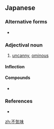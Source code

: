 ==Japanese==
{{ja-kanjitab|ぶ|き|み|yomi=on}}

===Alternative forms===
* {{l|ja|無気味}}

===Adjectival noun===
{{ja-adj|infl=na|ぶきみ}}

# [[uncanny]], [[ominous]]

====Inflection====
{{ja-na|ぶきみ}}

====Compounds====
* {{ja-r|不気味の谷|ぶきみ の たに|gloss=uncanny valley}}

===References===
* {{R:Meikyo}}

[[zh:不気味]]